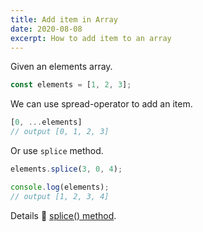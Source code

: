 ```yaml
---
title: Add item in Array
date: 2020-08-08
excerpt: How to add item to an array
---
```


Given an elements array.
```js
const elements = [1, 2, 3];
```

We can use spread-operator to add an item.
```js
[0, ...elements]
// output [0, 1, 2, 3]
```

Or use `splice` method.
```js
elements.splice(3, 0, 4);

console.log(elements);
// output [1, 2, 3, 4]
```

Details 🚀 [splice() method](https://developer.mozilla.org/en-US/docs/Web/JavaScript/Reference/Global_Objects/Array/splice).